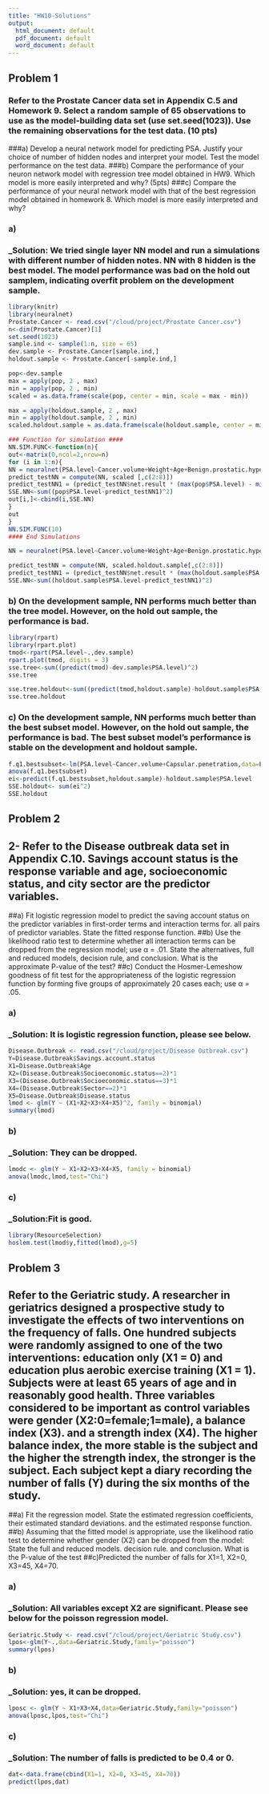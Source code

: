 ```yaml
---
title: "HW10-Solutions"
output:
  html_document: default
  pdf_document: default
  word_document: default
---
```

## Problem 1
###	Refer to the Prostate Cancer data set in Appendix C.5 and Homework 9. Select a random sample of 65 observations to use as the model-building data set (use set.seed(1023)). Use the remaining observations for the test data. (10 pts)
###a)	Develop a neural network model for predicting PSA. Justify your choice of number of hidden nodes and interpret your model. Test the model performance on the test data. 
###b)	Compare the performance of your neuron network model with regression tree model obtained in HW9. Which model is more easily interpreted and why? (5pts)
###c)	Compare the performance of your neural network model with that of the best regression model obtained in homework 8. Which model is more easily interpreted and why?


### a) 
### _Solution: We tried single layer NN model and run a simulations with different number of hidden notes. NN with 8 hidden is the best model. The model performance was bad on the hold out samplem, indicating overfit problem on the development sample. 
```r
library(knitr)
library(neuralnet)
Prostate.Cancer <- read.csv("/cloud/project/Prostate Cancer.csv")
n<-dim(Prostate.Cancer)[1]
set.seed(1023)
sample.ind <- sample(1:n, size = 65)
dev.sample <- Prostate.Cancer[sample.ind,]
holdout.sample <- Prostate.Cancer[-sample.ind,]

pop<-dev.sample
max = apply(pop, 2 , max)
min = apply(pop, 2 , min)
scaled = as.data.frame(scale(pop, center = min, scale = max - min))

max = apply(holdout.sample, 2 , max)
min = apply(holdout.sample, 2 , min)
scaled.holdout.sample = as.data.frame(scale(holdout.sample, center = min, scale = max - min))

### Function for simulation ####
NN.SIM.FUNC<-function(n){
out<-matrix(0,ncol=2,nrow=n)
for (i in 1:n){
NN = neuralnet(PSA.level~Cancer.volume+Weight+Age+Benign.prostatic.hyperplasia+Seminal.vesicle.invasion+Capsular.penetration+Gleason.score, scaled , hidden = i , linear.output = T)
predict_testNN = compute(NN, scaled [,c(2:8)])
predict_testNN1 = (predict_testNN$net.result * (max(pop$PSA.level) - min(pop$PSA.level))) + min(pop$PSA.level)
SSE.NN<-sum((pop$PSA.level-predict_testNN1)^2)
out[i,]<-cbind(i,SSE.NN)
}
out
}
NN.SIM.FUNC(10)
#### End Simulations

NN = neuralnet(PSA.level~Cancer.volume+Weight+Age+Benign.prostatic.hyperplasia+Seminal.vesicle.invasion+Capsular.penetration+Gleason.score, scaled , hidden = 8 , linear.output = T)

predict_testNN = compute(NN, scaled.holdout.sample[,c(2:8)])
predict_testNN1 = (predict_testNN$net.result * (max(holdout.sample$PSA.level) - min(holdout.sample$PSA.level))) + min(holdout.sample$PSA.level)
SSE.NN<-sum((holdout.sample$PSA.level-predict_testNN1)^2)

```
### b) On the development sample, NN performs much better than the tree model. However, on the hold out sample, the performance is bad. 

```r
library(rpart)
library(rpart.plot)
tmod<-rpart(PSA.level~.,dev.sample)
rpart.plot(tmod, digits = 3)
sse.tree<-sum((predict(tmod)-dev.sample$PSA.level)^2)
sse.tree

sse.tree.holdout<-sum((predict(tmod,holdout.sample)-holdout.sample$PSA.level)^2)
sse.tree.holdout
```

### c) On the development sample, NN performs much better than the best subset model. However, on the hold out sample, the performance is bad. The best subset model's performance is stable on the development and holdout sample.

```r
f.q1.bestsubset<-lm(PSA.level~Cancer.volume+Capsular.penetration,data=Prostate.Cancer)
anova(f.q1.bestsubset)
ei<-predict(f.q1.bestsubset,holdout.sample)-holdout.sample$PSA.level
SSE.holdout<- sum(ei^2)
SSE.holdout
```

## Problem 2
## 2-	Refer to the Disease outbreak data set in Appendix C.10. Savings account status is the response variable and age, socioeconomic status, and city sector are the predictor variables.
##a)	Fit logistic regression model to predict the saving account status on the predictor variables in first-order terms and interaction terms for. all pairs of predictor variables. State the fitted response function. 
##b)	Use the likelihood ratio test to determine whether all interaction terms can be dropped from the regression model; use α = .01. State the alternatives, full and reduced models, decision rule, and conclusion. What is the approximate P-value of the test?
##c)	Conduct the Hosmer-Lemeshow goodness of fit test for the appropriateness of the logistic regression function by forming five groups of approximately 20 cases each; use α = .05.


### a) 
### _Solution: It is logistic regression function, please see below.
```r
Disease.Outbreak <- read.csv("/cloud/project/Disease Outbreak.csv")
Y=Disease.Outbreak$Savings.account.status
X1=Disease.Outbreak$Age
X2=(Disease.Outbreak$Socioeconomic.status==2)*1
X3=(Disease.Outbreak$Socioeconomic.status==3)*1
X4=(Disease.Outbreak$Sector==2)*1
X5=Disease.Outbreak$Disease.status
lmod <- glm(Y ~ (X1+X2+X3+X4+X5)^2, family = binomial)
summary(lmod)
```

### b) 
### _Solution: They can be dropped.
```r
lmodc <- glm(Y ~ X1+X2+X3+X4+X5, family = binomial)
anova(lmodc,lmod,test="Chi")
```
### c) 
### _Solution:Fit is good.
```r
library(ResourceSelection)
hoslem.test(lmod$y,fitted(lmod),g=5)
```
## Problem 3
## Refer to the Geriatric study. A researcher in geriatrics designed a prospective study to investigate the effects of two interventions on the frequency of falls. One hundred subjects were randomly assigned to one of the two interventions: education only (X1 = 0) and education plus aerobic exercise training (X1 = 1). Subjects were at least 65 years of age and in reasonably good health. Three variables considered to be important as control variables were gender (X2:0=female;1=male), a balance index (X3). and a strength index (X4). The higher balance index, the more stable is the subject and the higher the strength index, the stronger is the subject. Each subject kept a diary recording the number of falls (Y) during the six months of the study.
##a)	Fit the regression model. State the estimated regression coefficients, their estimated standard deviations. and the estimated response function.
##b)	Assuming that the fitted model is appropriate, use the likelihood ratio test to determine whether gender (X2) can be dropped from the model: State the full and reduced models. decision rule. and conclusion. What is the P-value of the test
##c)Predicted the number of falls for X1=1, X2=0, X3=45, X4=70.


### a) 
### _Solution: All variables except X2 are significant. Please see below for the poisson regression model.

```r
Geriatric.Study <- read.csv("/cloud/project/Geriatric Study.csv")
lpos<-glm(Y~.,data=Geriatric.Study,family="poisson")
summary(lpos)
```

### b) 
### _Solution: yes, it can be dropped.

```r
lposc <- glm(Y ~ X1+X3+X4,data=Geriatric.Study,family="poisson")
anova(lposc,lpos,test="Chi")
```
### c) 
### _Solution: The number of falls is predicted to be 0.4 or 0.

```r
dat<-data.frame(cbind(X1=1, X2=0, X3=45, X4=70))
predict(lpos,dat)
```


